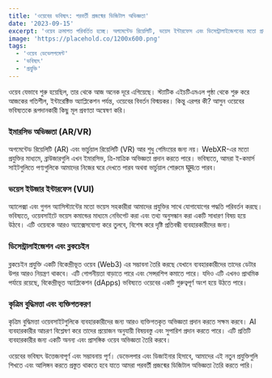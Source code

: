 ```yaml
---
title: 'ওয়েবের ভবিষ্যৎ: পরবর্তী প্রজন্মের ডিজিটাল অভিজ্ঞতা'
date: '2023-09-15'
excerpt: 'ওয়েব ক্রমাগত পরিবর্তিত হচ্ছে। অগমেন্টেড রিয়েলিটি, ভয়েস ইন্টারফেস এবং ডিসেন্ট্রালাইজেশনের মতো প্রযুক্তিগুলি কীভাবে ভবিষ্যতের ডিজিটাল অভিজ্ঞতাকে রূপ দেবে তা অন্বেষণ করুন।'
image: 'https://placehold.co/1200x600.png'
tags:
  - 'ওয়েব ডেভেলপমেন্ট'
  - 'ভবিষ্যৎ'
  - 'প্রযুক্তি'
---
```


ওয়েব যেভাবে শুরু হয়েছিল, তার থেকে আজ অনেক দূরে এগিয়েছে। স্ট্যাটিক এইচটিএমএল পৃষ্ঠা থেকে শুরু করে আজকের গতিশীল, ইন্টারেক্টিভ অ্যাপ্লিকেশন পর্যন্ত, ওয়েবের বিবর্তন বিস্ময়কর। কিন্তু এরপর কী? আসুন ওয়েবের ভবিষ্যতকে রূপদানকারী কিছু মূল প্রবণতা অন্বেষণ করি।

### ইমারসিভ অভিজ্ঞতা (AR/VR)

অগমেন্টেড রিয়েলিটি (AR) এবং ভার্চুয়াল রিয়েলিটি (VR) আর শুধু গেমিংয়ের জন্য নয়। WebXR-এর মতো প্রযুক্তির মাধ্যমে, ব্রাউজারগুলি এখন ইমারসিভ, ত্রি-মাত্রিক অভিজ্ঞতা প্রদান করতে পারে। ভবিষ্যতে, আমরা ই-কমার্স সাইটগুলিতে পণ্যগুলিকে আমাদের নিজের ঘরে দেখতে পারব অথবা ভার্চুয়াল শোরুমে घूमতে পারব।

### ভয়েস ইউজার ইন্টারফেস (VUI)

অ্যালেক্সা এবং গুগল অ্যাসিস্ট্যান্টের মতো ভয়েস সহকারীরা আমাদের প্রযুক্তির সাথে যোগাযোগের পদ্ধতি পরিবর্তন করছে। ভবিষ্যতে, ওয়েবসাইটে ভয়েস কমান্ডের মাধ্যমে নেভিগেট করা এবং তথ্য অনুসন্ধান করা একটি সাধারণ বিষয় হয়ে উঠবে। এটি ওয়েবকে আরও অ্যাক্সেসযোগ্য করে তুলবে, বিশেষ করে দৃষ্টি প্রতিবন্ধী ব্যবহারকারীদের জন্য।

### ডিসেন্ট্রালাইজেশন এবং ব্লকচেইন

ব্লকচেইন প্রযুক্তি একটি বিকেন্দ্রীভূত ওয়েব (Web3) এর সম্ভাবনা তৈরি করছে যেখানে ব্যবহারকারীদের তাদের ডেটার উপর আরও নিয়ন্ত্রণ থাকবে। এটি গোপনীয়তা বাড়াতে পারে এবং সেন্সরশিপ কমাতে পারে। যদিও এটি এখনও প্রাথমিক পর্যায়ে রয়েছে, বিকেন্দ্রীভূত অ্যাপ্লিকেশন (dApps) ভবিষ্যতে ওয়েবের একটি গুরুত্বপূর্ণ অংশ হয়ে উঠতে পারে।

### কৃত্রিম বুদ্ধিমত্তা এবং ব্যক্তিগতকরণ

কৃত্রিম বুদ্ধিমত্তা ওয়েবসাইটগুলিকে ব্যবহারকারীদের জন্য আরও ব্যক্তিগতকৃত অভিজ্ঞতা প্রদান করতে সক্ষম করবে। AI ব্যবহারকারীর আচরণ বিশ্লেষণ করে তাদের প্রয়োজন অনুযায়ী বিষয়বস্তু এবং সুপারিশ প্রদান করতে পারে। এটি প্রতিটি ব্যবহারকারীর জন্য একটি অনন্য এবং প্রাসঙ্গিক ওয়েব অভিজ্ঞতা তৈরি করবে।

ওয়েবের ভবিষ্যৎ উত্তেজনাপূর্ণ এবং সম্ভাবনায় পূর্ণ। ডেভেলপার এবং ডিজাইনার হিসাবে, আমাদের এই নতুন প্রযুক্তিগুলি শিখতে এবং আলিঙ্গন করতে প্রস্তুত থাকতে হবে যাতে আমরা পরবর্তী প্রজন্মের ডিজিটাল অভিজ্ঞতা তৈরি করতে পারি।